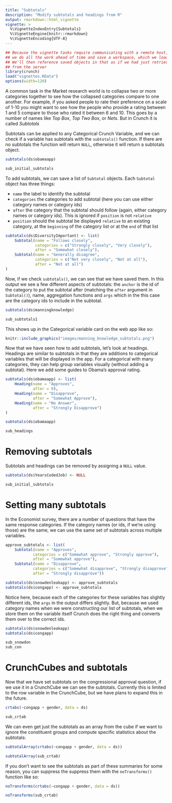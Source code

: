 ```yaml
---
title: "Subtotals"
description: "Modify subtotals and headings from R"
output: rmarkdown::html_vignette
vignette: >
  %\VignetteIndexEntry{Subtotals}
  %\VignetteEngine{knitr::rmarkdown}
  %\VignetteEncoding{UTF-8}
---
```

```r
## Because the vignette tasks require communicating with a remote host,
## we do all the work ahead of time and save a workspace, which we load here.
## We'll then reference saved objects in that as if we had just retrieved them
## from the server
library(crunch)
load("vignettes.RData")
options(width=120)
```

A common task in the Market research world is to collapse two or more categories together to see how the collapsed categories compare to one another. For example, if you asked people to rate their preference on a scale of 1-10 you might want to see how the people who provide a rating between 1 and 5 compare to those who rated it between 6 and 10. This goes by a number of names like _Top Box_, _Top Two Box_, or _Nets_. But in Crunch it is called _Subtotals_

Subtotals can be applied to any Categorical Crunch Variable, and we can check if a variable has subtotals with the `subtotals()` function. If there are no subtotals the function will return `NULL`, otherwise it will return a subtotals object. 

```r
subtotals(ds$obamaapp)
```
```r
sub_initial_subtotals
```

To add subtotals, we can save a list of `Subtotal` objects. Each `Subtotal` object has three things:

* `name` the label to identify the subtotal
* `categories` the categories to add subtotal (here you can use either category names or category ids)
* `after` the category that the subtotal should follow (again, either category names or category ids). This is ignored if `position` is not `relative`
* `position` should the subtotal be displayed `relative` to an existing category, at the `beginning` of the category list or at the `end` of that list

```r
subtotals(ds$DiversityImportant) <- list(
    Subtotal(name = "Follows closely",
             categories = c("Strongly closely", "Very closely"),
             after = "Somewhat closely"),
    Subtotal(name = "Generally disagree",
             categories = c("Not very closely", "Not at all"),
             after = "Not at all")
)
```

Now, if we check `subtotals()`, we can see that we have saved them. In this output we see a few different aspects of subtotals: the `anchor` is the id of the category to put the subtotal after (matching the `after` argument in `Subtotal()`), name, aggregation functions and `args` which in the this case are the category ids to include in the subtotal.

```r
subtotals(ds$manningknowledge)
```
```r
sub_subtotals1
```

This shows up in the Categorical variable card on the web app like so: 

```r
knitr::include_graphics("images/manning_knowledge_subtotals.png") 

```

Now that we have seen how to add subtotals, let's look at headings. Headings are similar to subtotals in that they are additions to categorical variables that will be displayed in the app. For a categorical with many categories, they can help group variables visually (without adding a subtotal). Here we add some guides to Obama's approval rating. 

```r
subtotals(ds$obamaapp) <- list(
    Heading(name = "Approves",
            after = 0),
    Heading(name = "Disapprove",
            after = "Somewhat Approve"),
    Heading(name = "No Answer",
            after = "Strongly Disapprove")
)

subtotals(ds$obamaapp)
```
```r
sub_headings
```

# Removing subtotals
Subtotals and headings can be removed by assigning a `NULL` value. 
```r
subtotals(ds$YearsCodedJob) <- NULL
```
```r
sub_initial_subtotals
```

# Setting many subtotals 

In the Economist survey, there are a number of questions that have the same response categories. If the category names (or ids, if we're using those) are the same, we can use the same set of subtotals across multiple variables.
```r
approve_subtotals <- list(
    Subtotal(name = "Approves",
            categories = c("Somewhat approve", "Strongly approve"),
            after = "Somewhat approve"),
    Subtotal(name = "Disapprove",
            categories = c("Somewhat disapprove", "Strongly disapprove"),
            after = "Strongly disapprove"))
```

```r
subtotals(ds$snowdenleakapp) <- approve_subtotals
subtotals(ds$congapp) <- approve_subtotals
```

Notice here, because each of the categories for these variables has slightly different ids, the `args` in the output differs slightly. But, because we used category names when we were constructing our list of subtotals, when we store them on the variable itself Crunch does the right thing and converts them over to the correct ids.

```r
subtotals(ds$snowdenleakapp)
subtotals(ds$congapp)
```
```r
sub_snowdon
sub_con
```

 
# CrunchCubes and subtotals
 
Now that we have set subtotals on the congressional approval question, if we use it in a CrunchCube we can see the subtotals. Currently this is limited to the row variable in the CrunchCube, but we have plans to expand this in the future. 
```r
crtabs(~congapp + gender, data = ds)
```
```r
sub_crtab
```
 
We can even get just the subtotals as an array from the cube if we want to ignore the constituent groups and compute specific statistics about the subtotals:
```r
subtotalArray(crtabs(~congapp + gender, data = ds))
```
```r
subtotalArray(sub_crtab)
```

If you don't want to see the subtotals as part of these summaries for some reason, you can suppress the suppress them with the `noTransforms()` function like so: 

```r
noTransforms(crtabs(~congapp + gender, data = ds))
```
```r
noTransforms(sub_crtab)

```


